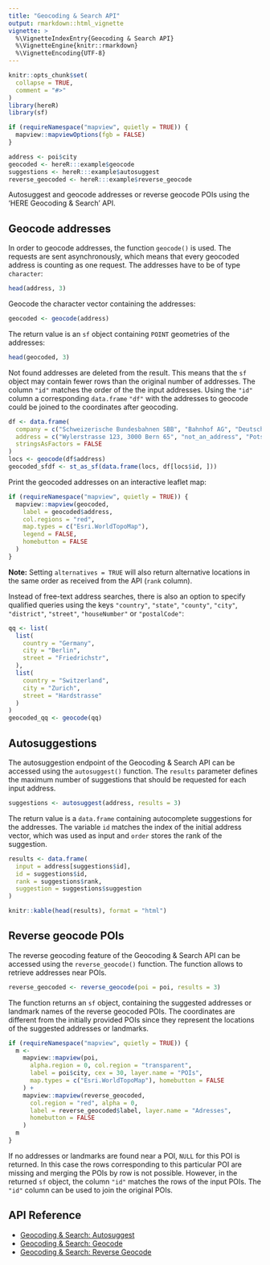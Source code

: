 ---
title: "Geocoding & Search API"
output: rmarkdown::html_vignette
vignette: >
  %\VignetteIndexEntry{Geocoding & Search API}
  %\VignetteEngine{knitr::rmarkdown}
  %\VignetteEncoding{UTF-8}
---

```{r, include = FALSE}
knitr::opts_chunk$set(
  collapse = TRUE,
  comment = "#>"
)
library(hereR)
library(sf)

if (requireNamespace("mapview", quietly = TRUE)) {
  mapview::mapviewOptions(fgb = FALSE)
}

address <- poi$city
geocoded <- hereR:::example$geocode
suggestions <- hereR:::example$autosuggest
reverse_geocoded <- hereR:::example$reverse_geocode
```

Autosuggest and geocode addresses or reverse geocode POIs using the 'HERE Geocoding & Search' API.

## Geocode addresses

In order to geocode addresses, the function `geocode()` is used. The requests are sent asynchronously, which means that every geocoded address is counting as one request. The addresses have to be of type `character`:

```{r print_addresses, eval=TRUE, echo=TRUE, out.width='100%'}
head(address, 3)
```

Geocode the character vector containing the addresses:

```{r geocode, eval=FALSE}
geocoded <- geocode(address)
```

The return value is an `sf` object containing `POINT` geometries of the addresses:

```{r head_geocoded, eval=TRUE, echo=TRUE, out.width='100%'}
head(geocoded, 3)
```

Not found addresses are deleted from the result. This means that the `sf` object may contain fewer rows than the original number of addresses. The column `"id"` matches the order of the the input addresses. Using the `"id"` column a corresponding `data.frame` `"df"` with the addresses to geocode could be joined to the coordinates after geocoding.

```{r join_geocoded, eval=FALSE, echo=TRUE, out.width='100%'}
df <- data.frame(
  company = c("Schweizerische Bundesbahnen SBB", "Bahnhof AG", "Deutsche Bahn AG"),
  address = c("Wylerstrasse 123, 3000 Bern 65", "not_an_address", "Potsdamer Platz 2, 10785 Berlin"),
  stringsAsFactors = FALSE
)
locs <- geocode(df$address)
geocoded_sfdf <- st_as_sf(data.frame(locs, df[locs$id, ]))
```

Print the geocoded addresses on an interactive leaflet map:

```{r map_geocoded, eval=FALSE, out.width='100%'}
if (requireNamespace("mapview", quietly = TRUE)) {
  mapview::mapview(geocoded,
    label = geocoded$address,
    col.regions = "red",
    map.types = c("Esri.WorldTopoMap"),
    legend = FALSE,
    homebutton = FALSE
  )
}
```

**Note:** Setting `alternatives = TRUE` will also return alternative locations in the same order as received from the API (`rank` column).

Instead of free-text address searches, there is also an option to specify qualified
queries using the keys `"country"`, `"state"`, `"county"`, `"city"`, `"district"`, `"street"`,
`"houseNumber"` or `"postalCode"`:

```{r qq_geocoded, eval=FALSE, out.width='100%'}
qq <- list(
  list(
    country = "Germany",
    city = "Berlin",
    street = "Friedrichstr",
  ),
  list(
    country = "Switzerland",
    city = "Zurich",
    street = "Hardstrasse"
  )
)
geocoded_qq <- geocode(qq)
```

## Autosuggestions

The autosuggestion endpoint of the Geocoding & Search API can be accessed using the `autosuggest()` function. The `results` parameter defines the maximum number of suggestions that should be requested for each input address.

```{r autocomplete, eval=FALSE}
suggestions <- autosuggest(address, results = 3)
```

The return value is a `data.frame` containing autocomplete suggestions for the addresses. The variable `id` matches the index of the initial address vector, which was used as input and `order` stores the rank of the suggestion.

```{r results_autocomplete, eval=TRUE, echo=TRUE, out.width='100%'}
results <- data.frame(
  input = address[suggestions$id],
  id = suggestions$id,
  rank = suggestions$rank,
  suggestion = suggestions$suggestion
)
```

```{r table_results, eval=TRUE, echo=FALSE, out.width='100%', fig.align='center', screenshot.force=FALSE}
knitr::kable(head(results), format = "html")
```

## Reverse geocode POIs

The reverse geocoding feature of the Geocoding & Search API can be accessed using the `reverse_geocode()` function. The function allows to retrieve addresses near POIs. 

```{r reverse_geocode, eval=FALSE, echo=TRUE, out.width='100%'}
reverse_geocoded <- reverse_geocode(poi = poi, results = 3)
```

The function returns an `sf` object, containing the suggested addresses or landmark names of the reverse geocoded POIs. The coordinates are different from the initially provided POIs since they represent the locations of the suggested addresses or landmarks.

```{r map_reverse_geocode, eval=FALSE, echo=TRUE, out.width='100%'}
if (requireNamespace("mapview", quietly = TRUE)) {
  m <-
    mapview::mapview(poi,
      alpha.region = 0, col.region = "transparent",
      label = poi$city, cex = 30, layer.name = "POIs",
      map.types = c("Esri.WorldTopoMap"), homebutton = FALSE
    ) +
    mapview::mapview(reverse_geocoded,
      col.region = "red", alpha = 0,
      label = reverse_geocoded$label, layer.name = "Adresses",
      homebutton = FALSE
    )
  m
}
```

If no addresses or landmarks are found near a POI, `NULL` for this POI is returned. In this case the rows corresponding to this particular POI are missing and merging the POIs by row is not possible. However, in the returned `sf` object, the column `"id"` matches the rows of the input POIs. The `"id"` column can be used to join the original POIs.

## API Reference

* [Geocoding & Search: Autosuggest](https://developer.here.com/documentation/geocoding-search-api/dev_guide/topics/endpoint-autosuggest-brief.html)
* [Geocoding & Search: Geocode](https://developer.here.com/documentation/geocoding-search-api/dev_guide/topics/endpoint-geocode-brief.html)
* [Geocoding & Search: Reverse Geocode](https://developer.here.com/documentation/geocoding-search-api/dev_guide/topics/endpoint-reverse-geocode-brief.html)
